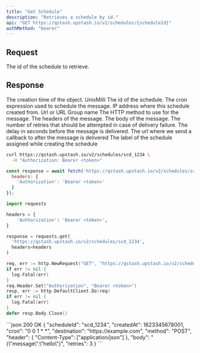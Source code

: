 ```yaml
---
title: "Get Schedule"
description: "Retrieves a schedule by id."
api: "GET https://qstash.upstash.io/v2/schedules/{scheduleId}"
authMethod: "bearer"
---
```


## Request

<ParamField path="scheduleId" type="string" required>
  The id of the schedule to retrieve.
</ParamField>

## Response

<ResponseField name="createdAt" type="int" required>
  The creation time of the object. UnixMilli
</ResponseField>
<ResponseField name="scheduleId" type="string" required>
  The id of the schedule.
</ResponseField>
<ResponseField name="cron" type="string" required>
  The cron expression used to schedule the message.
</ResponseField>
<ResponseField name="callerIP" type="string" required>
    IP address where this schedule created from.
</ResponseField>
<ResponseField name="destination" type="string" required>
  Url or URL Group name
</ResponseField>
<ResponseField name="method" type="string" required>
  The HTTP method to use for the message.
</ResponseField>
<ResponseField name="header" type="Record<string, string[]>" required>
  The headers of the message.
</ResponseField>
<ResponseField name="body" type="string" required>
  The body of the message.
</ResponseField>
<ResponseField name="retries" type="int">
  The number of retries that should be attempted in case of delivery failure.
</ResponseField>
<ResponseField name="delay" type="int">
  The delay in seconds before the message is delivered.
</ResponseField>
<ResponseField name="callback" type="string">
  The url where we send a callback to after the message is delivered
</ResponseField>
<ResponseField name="label" type="string">
  The label of the schedule assigned while creating the schedule
</ResponseField>

<RequestExample>

```sh curl
curl https://qstash.upstash.io/v2/schedules/scd_1234 \
  -H "Authorization: Bearer <token>"
```

```js Node
const response = await fetch('https://qstash.upstash.io/v2/schedules/scd_1234', {
  headers: {
    'Authorization': 'Bearer <token>'
  }
});
```

```python Python 
import requests

headers = {
    'Authorization': 'Bearer <token>',
}

response = requests.get(
  'https://qstash.upstash.io/v2/schedules/scd_1234', 
  headers=headers
)
```

```go Go
req, err := http.NewRequest("GET", "https://qstash.upstash.io/v2/schedules/scd_1234", nil)
if err != nil {
  log.Fatal(err)
}
req.Header.Set("Authorization", "Bearer <token>")
resp, err := http.DefaultClient.Do(req)
if err != nil {
  log.Fatal(err)
}
defer resp.Body.Close()
```

</RequestExample>

<ResponseExample>
```json 200 OK
{
  "scheduleId": "scd_1234",
  "createdAt": 1623345678001,
  "cron": "0 0 1 * *",
  "destination": "https://example.com",
  "method": "POST",
  "header": {
    "Content-Type": ["application/json"]
  },
  "body": "{\"message\":\"hello\"}",
  "retries": 3
}
```
</ResponseExample>
